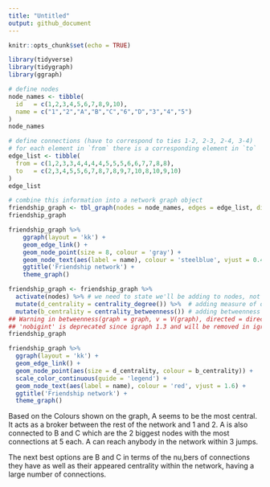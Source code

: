 ---
title: "Untitled"
output: github_document
---

```{r setup, include=FALSE}
knitr::opts_chunk$set(echo = TRUE)
```


```{r}

library(tidyverse)
library(tidygraph)
library(ggraph)

# define nodes
node_names <- tibble(
  id   = c(1,2,3,4,5,6,7,8,9,10),
  name = c("1","2","A","B","C","6","D","3","4","5")
)
node_names
```


```{r}
# define connections (have to correspond to ties 1-2, 2-3, 2-4, 3-4)
# for each element in `from` there is a corresponding element in `to`
edge_list <- tibble(
  from = c(1,2,3,3,4,4,4,4,5,5,5,6,6,7,7,8,8),
  to   = c(2,3,4,5,5,6,7,8,7,8,9,7,10,8,10,9,10)
)
edge_list
```

```{r}
# combine this information into a network graph object
friendship_graph <- tbl_graph(nodes = node_names, edges = edge_list, directed = FALSE)
friendship_graph
```

```{r}
friendship_graph %>% 
    ggraph(layout = 'kk') + 
    geom_edge_link() + 
    geom_node_point(size = 8, colour = 'gray') +
    geom_node_text(aes(label = name), colour = 'steelblue', vjust = 0.4) + 
    ggtitle('Friendship network') + 
    theme_graph()
```

```{r}
friendship_graph <- friendship_graph %>% 
  activate(nodes) %>% # we need to state we'll be adding to nodes, not edges
  mutate(d_centrality = centrality_degree()) %>%  # adding measure of degree centrality
  mutate(b_centrality = centrality_betweenness()) # adding betweenness centrality
## Warning in betweenness(graph = graph, v = V(graph), directed = directed, :
## 'nobigint' is deprecated since igraph 1.3 and will be removed in igraph 1.4
friendship_graph
```

```{r}
friendship_graph %>% 
  ggraph(layout = 'kk') + 
  geom_edge_link() + 
  geom_node_point(aes(size = d_centrality, colour = b_centrality)) + 
  scale_color_continuous(guide = 'legend') +
  geom_node_text(aes(label = name), colour = 'red', vjust = 1.6) + 
  ggtitle('Friendship network') + 
  theme_graph()
```

Based on the Colours shown on the graph, A seems to be the most central. It acts as a broker between the rest of the network and 1 and 2. A is also connected to B and C which are the 2 biggest nodes with the most connections at 5 each. A can reach anybody in the network within 3 jumps.

The next best options are B and C in terms of the nu,bers of connections they have as well as their appeared centrality within the network, having a large number of connections.

